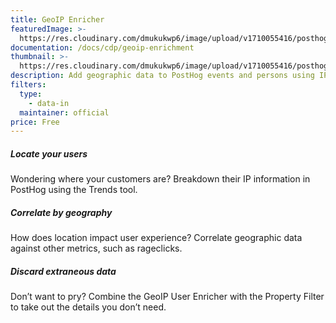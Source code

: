 ```yaml
---
title: GeoIP Enricher
featuredImage: >-
  https://res.cloudinary.com/dmukukwp6/image/upload/v1710055416/posthog.com/contents/cdp/images/apps/geoip.png
documentation: /docs/cdp/geoip-enrichment
thumbnail: >-
  https://res.cloudinary.com/dmukukwp6/image/upload/v1710055416/posthog.com/contents/cdp/thumbnails/geoip.png
description: Add geographic data to PostHog events and persons using IP addresses
filters:
  type:
    - data-in
  maintainer: official
price: Free
---
```


<Section
    divider={false}
    title="Add geographic data to PostHog events and persons using IP addresses, to enhance your insights."
    size="full"
    cols={3}
>
    <div>
        <h5>Locate your users</h5>
        <p>Wondering where your customers are? Breakdown their IP information in PostHog using the Trends tool.</p>
    </div>
    <div>
        <h5>Correlate by geography</h5>
        <p>How does location impact user experience? Correlate geographic data against other metrics, such as rageclicks.</p>
    </div>
    <div>
        <h5>Discard extraneous data</h5>
        <p>Don’t want to pry? Combine the GeoIP User Enricher with the Property Filter to take out the details you don’t need.</p>
    </div>
</Section>

<TutorialsSlider topic="geoip" />

<Documentation />
